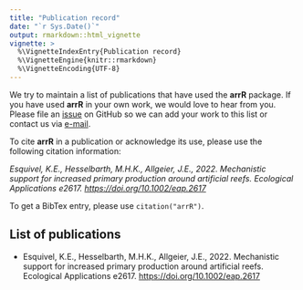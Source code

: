 ```yaml
---
title: "Publication record"
date: "`r Sys.Date()`"
output: rmarkdown::html_vignette
vignette: >
  %\VignetteIndexEntry{Publication record}
  %\VignetteEngine{knitr::rmarkdown}
  %\VignetteEncoding{UTF-8}
---
```


We try to maintain a list of publications that have used the **arrR** package. If you have used **arrR** in your own work, we would love to hear from you. Please file an [issue](https://github.com/Allgeier-Lab/arrR/issues) on GitHub so we can add your work to this list or contact us via [e-mail](mailto:mhk.hesselbarth@gmail.com). 

To cite **arrR** in a publication or acknowledge its use, please use the following citation information:

*Esquivel, K.E., Hesselbarth, M.H.K., Allgeier, J.E., 2022. Mechanistic support for increased primary production around artificial reefs. Ecological Applications e2617. <https://doi.org/10.1002/eap.2617>*

To get a BibTex entry, please use `citation("arrR")`.

## List of publications

* Esquivel, K.E., Hesselbarth, M.H.K., Allgeier, J.E., 2022. Mechanistic support for increased primary production around artificial reefs. Ecological Applications e2617. <https://doi.org/10.1002/eap.2617>
